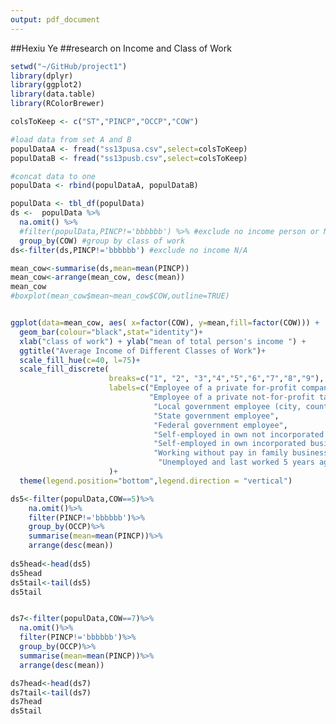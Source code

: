 ```yaml
---
output: pdf_document
---
```

##Hexiu Ye
##research on Income and Class of Work
```r
setwd("~/GitHub/project1")
library(dplyr)
library(ggplot2)
library(data.table)
library(RColorBrewer)

colsToKeep <- c("ST","PINCP","OCCP","COW")

#load data from set A and B
populDataA <- fread("ss13pusa.csv",select=colsToKeep)
populDataB <- fread("ss13pusb.csv",select=colsToKeep)

#concat data to one
populData <- rbind(populDataA, populDataB)

populData <- tbl_df(populData) 
ds <-  populData %>%  
  na.omit() %>%
  #filter(populData,PINCP!='bbbbbb') %>% #exclude no income person or N/A
  group_by(COW) #group by class of work 
ds<-filter(ds,PINCP!='bbbbbb') #exclude no income N/A

mean_cow<-summarise(ds,mean=mean(PINCP))
mean_cow<-arrange(mean_cow, desc(mean))
mean_cow
#boxplot(mean_cow$mean~mean_cow$COW,outline=TRUE)


ggplot(data=mean_cow, aes( x=factor(COW), y=mean,fill=factor(COW))) +
  geom_bar(colour="black",stat="identity")+
  xlab("class of work") + ylab("mean of total person's income ") +
  ggtitle("Average Income of Different Classes of Work")+
  scale_fill_hue(c=40, l=75)+ 
  scale_fill_discrete( 
                      breaks=c("1", "2", "3","4","5","6","7","8","9"),
                      labels=c("Employee of a private for-profit company or business, or of an individual, for wages,salary, or commissions",
                               "Employee of a private not-for-profit tax-exempt, or charitable organization",
                                "Local government employee (city, county, etc.)",
                                "State government employee",
                                "Federal government employee",
                                "Self-employed in own not incorporated business, professional practice, or farm",
                                "Self-employed in own incorporated business, professional practice or farm",
                                "Working without pay in family business or farm",
                                 "Unemployed and last worked 5 years ago or earlier or never")
                      )+
  theme(legend.position="bottom",legend.direction = "vertical")

ds5<-filter(populData,COW==5)%>%
    na.omit()%>%
    filter(PINCP!='bbbbbb')%>%
    group_by(OCCP)%>% 
    summarise(mean=mean(PINCP))%>%
    arrange(desc(mean))
  
ds5head<-head(ds5)
ds5head
ds5tail<-tail(ds5)
ds5tail


ds7<-filter(populData,COW==7)%>%
  na.omit()%>%
  filter(PINCP!='bbbbbb')%>%
  group_by(OCCP)%>%
  summarise(mean=mean(PINCP))%>%
  arrange(desc(mean))

ds7head<-head(ds7)
ds7tail<-tail(ds7)
ds7head
ds5tail

```
